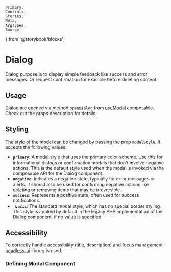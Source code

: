 	Primary,
	Controls,
	Stories,
	Meta,
	ArgTypes,
	Source,
} from '@storybook/blocks';

<Meta of={DialogStories} />

# Dialog

Dialog purpose is to display simple feedback like success and error messages. Or request confirmation for example before deleting content.

## Usage

Dialog are opened via method `openDialog` from [useModal](../?path=/docs/composables-usemodal--docs#opensidemodal) composable. Check out the props description for details.

## Styling

The style of the modal can be changed by passing the prop `modalStyle`. It accepts the following values:

- **`primary`**: A modal style that uses the primary color scheme. Use this for informational dialogs or confirmation modals that don't involve negative actions. This is the default style used when the modal is invoked via the composable API for the Dialog component.
- **`negative`**: Indicates a negative state, typically for error messages or alerts. It should also be used for confirming negative actions like deleting or removing items that may be irreversible.
- **`success`**: Represents a positive state, often used for success notifications.
- **` basic`**: The standard modal style, which has no special border styling. This style is applied by default in the legacy PHP implementation of the Dialog component, if no value is specified.

## Accessibility

To correctly handle accessibility (title, description) and focus management - [headless-ui](https://headlessui.com) library is used.

### Defining Modal Component

<ArgTypes of={Dialog} />

<Stories />
